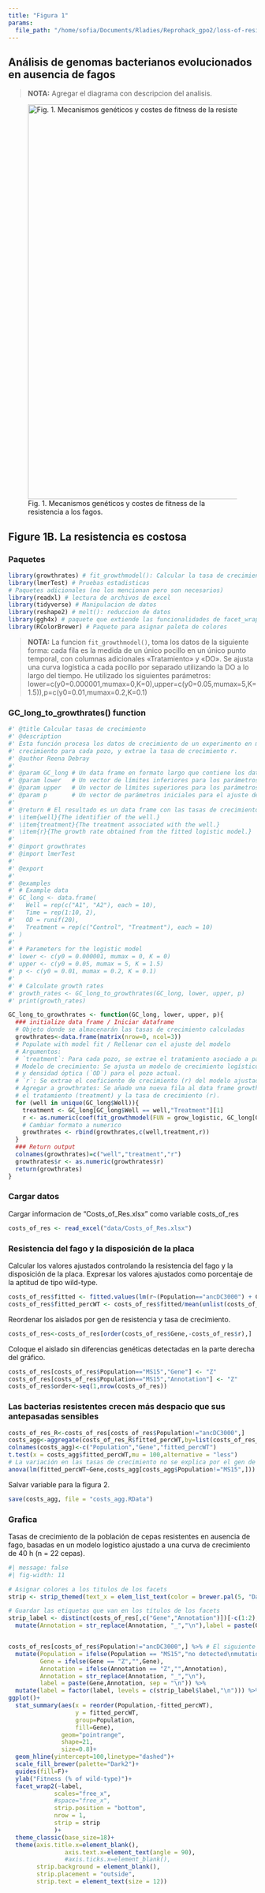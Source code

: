 ```yaml
---
title: "Figura 1"
params:
  file_path: "/home/sofia/Documents/Rladies/Reprohack_gpo2/loss-of-resistance/"
---
```


## Análisis de genomas bacterianos evolucionados en ausencia de fagos

> **NOTA:** Agregar el diagrama con descripcion del analisis.


![Fig. 1. Mecanismos genéticos y costes de fitness de la resistencia a los fagos.](img/figure1.jpeg){width="800"}

## Figure 1B. La resistencia es costosa

### Paquetes

```r
library(growthrates) # fit_growthmodel(): Calcular la tasa de crecimiento a partir de datos de microplacas.
library(lmerTest) # Pruebas estadisticas
# Paquetes adicionales (no los mencionan pero son necesarios)
library(readxl) # lectura de archivos de excel
library(tidyverse) # Manipulacion de datos
library(reshape2) # melt(): reduccion de datos
library(ggh4x) # paquete que extiende las funcionalidades de facet_wrap y facet_grid
library(RColorBrewer) # Paquete para asignar paleta de colores

```

> **NOTA:** La funcion `fit_growthmodel()`, toma los datos de la siguiente forma: cada fila es la medida de un único pocillo en un único punto temporal, con columnas adicionales «Tratamiento» y «DO». Se ajusta una curva logística a cada pocillo por separado utilizando la DO a lo largo del tiempo.  He utilizado los siguientes parámetros: lower=c(y0=0.000001,mumax=0,K=0),upper=c(y0=0.05,mumax=5,K=1.5)),p=c(y0=0.01,mumax=0.2,K=0.1)

### GC_long_to_growthrates() function

```r
#' @title Calcular tasas de crecimiento
#' @description
#' Esta función procesa los datos de crecimiento de un experimento en múltiples pozos, ajusta un modelo logístico de 
#' crecimiento para cada pozo, y extrae la tasa de crecimiento r. 
#' @author Reena Debray
#' 
#' @param GC_long # Un data frame en formato largo que contiene los datos de crecimiento.
#' @param lower   # Un vector de límites inferiores para los parámetros del modelo de crecimiento.
#' @param upper   # Un vector de límites superiores para los parámetros del modelo de crecimiento.
#' @param p       # Un vector de parámetros iniciales para el ajuste del modelo.
#'
#' @return # El resultado es un data frame con las tasas de crecimiento para cada combinación de pozo y tratamiento.
#' \item{well}{The identifier of the well.}
#' \item{treatment}{The treatment associated with the well.}
#' \item{r}{The growth rate obtained from the fitted logistic model.}
#' 
#' @import growthrates 
#' @import lmerTest
#'
#' @export
#' 
#' @examples
#' # Example data
#' GC_long <- data.frame(
#'   Well = rep(c("A1", "A2"), each = 10),
#'   Time = rep(1:10, 2),
#'   OD = runif(20),
#'   Treatment = rep(c("Control", "Treatment"), each = 10)
#' )
#'
#' # Parameters for the logistic model
#' lower <- c(y0 = 0.000001, mumax = 0, K = 0)
#' upper <- c(y0 = 0.05, mumax = 5, K = 1.5)
#' p <- c(y0 = 0.01, mumax = 0.2, K = 0.1)
#'
#' # Calculate growth rates
#' growth_rates <- GC_long_to_growthrates(GC_long, lower, upper, p)
#' print(growth_rates)

GC_long_to_growthrates <- function(GC_long, lower, upper, p){
  ### initialize data frame / Iniciar dataframe
  # Objeto donde se almacenarán las tasas de crecimiento calculadas
  growthrates<-data.frame(matrix(nrow=0, ncol=3)) 
  # Populate with model fit / Rellenar con el ajuste del modelo
  # Argumentos:
  # `treatment`: Para cada pozo, se extrae el tratamiento asociado a partir de la columna Treatment.
  # Modelo de crecimiento: Se ajusta un modelo de crecimiento logístico (especificado por `grow_logistic`) a los datos de tiempo (`Time`) 
  # y densidad óptica (`OD`) para el pozo actual.
  # `r`: Se extrae el coeficiente de crecimiento (r) del modelo ajustado usando coef, y se convierte a un número con as.numeric.
  # Agregar a growthrates: Se añade una nueva fila al data frame growthrates que contiene el pozo (well), 
  # el tratamiento (treatment) y la tasa de crecimiento (r).
  for (well in unique(GC_long$Well)){
    treatment <- GC_long[GC_long$Well == well,"Treatment"][1]
    r <- as.numeric(coef(fit_growthmodel(FUN = grow_logistic, GC_long[GC_long$Well==well,"Time"], GC_long[GC_long$Well==well,"OD"],p=p,lower=lower,upper=upper))[2])
    # Cambiar formato a numerico
    growthrates <- rbind(growthrates,c(well,treatment,r))
  }
  ### Return output
  colnames(growthrates)=c("well","treatment","r")
  growthrates$r <- as.numeric(growthrates$r)
  return(growthrates)
}
```

### Cargar datos

Cargar informacion de "Costs_of_Res.xlsx" como variable costs_of_res

```r
costs_of_res <- read_excel("data/Costs_of_Res.xlsx")
```

### Resistencia del fago y la disposición de la placa

Calcular los valores ajustados controlando la resistencia del fago y la disposición de la placa. Expresar los valores ajustados como porcentaje de la aptitud de tipo wild-type.

```r
costs_of_res$fitted <- fitted.values(lm(r~(Population=="ancDC3000") + Column + Plate,costs_of_res))
costs_of_res$fitted_percWT <- costs_of_res$fitted/mean(unlist(costs_of_res[costs_of_res$Population=="ancDC3000","fitted"]))*100
```

Reordenar los aislados por gen de resistencia y tasa de crecimiento.

```r
costs_of_res<-costs_of_res[order(costs_of_res$Gene,-costs_of_res$r),]
```

Coloque el aislado sin diferencias genéticas detectadas en la parte derecha del gráfico.

```r
costs_of_res[costs_of_res$Population=="MS15","Gene"] <- "Z" 
costs_of_res[costs_of_res$Population=="MS15","Annotation"] <- "Z" 
costs_of_res$order<-seq(1,nrow(costs_of_res))
```

### Las bacterias resistentes crecen más despacio que sus antepasadas sensibles

```r
costs_of_res_R<-costs_of_res[costs_of_res$Population!="ancDC3000",]
costs_agg<-aggregate(costs_of_res_R$fitted_percWT,by=list(costs_of_res_R$Population,costs_of_res_R$Gene),FUN=mean)
colnames(costs_agg)<-c("Population","Gene","fitted_percWT")
t.test(x = costs_agg$fitted_percWT,mu = 100,alternative = "less")
# La variación en las tasas de crecimiento no se explica por el gen de resistencia (excluir la población sin mutaciones detectadas)
anova(lm(fitted_percWT~Gene,costs_agg[costs_agg$Population!="MS15",]))
```

Salvar variable para la figura 2.

```r
save(costs_agg, file = "costs_agg.RData")
```


### Grafica

Tasas de crecimiento de la población de cepas resistentes en ausencia de fago, basadas en un modelo logístico ajustado a una curva de crecimiento de 40 h (n = 22 cepas).

```r
#| message: false
#| fig-width: 11

# Asignar colores a los titulos de los facets
strip <- strip_themed(text_x = elem_list_text(color = brewer.pal(5, "Dark2")))

# Guardar las etiquetas que van en los títulos de los facets
strip_label <- distinct(costs_of_res[,c("Gene","Annotation")])[-c(1:2),] %>% 
  mutate(Annotation = str_replace(Annotation, "_","\n"),label = paste(Gene,Annotation, sep = "\n"))


costs_of_res[costs_of_res$Population!="ancDC3000",] %>% # El siguiente paso quita las Z que asignamos antes y más bien asigna el orden utilizando niveles en el factor de label
  mutate(Population = ifelse(Population == "MS15","no detected\nmutation",Population),
         Gene = ifelse(Gene == "Z","",Gene),
         Annotation = ifelse(Annotation == "Z","",Annotation),
         Annotation = str_replace(Annotation, "_","\n"),
         label = paste(Gene,Annotation, sep = "\n")) %>% 
  mutate(label = factor(label, levels = c(strip_label$label,"\n"))) %>% 
ggplot()+
  stat_summary(aes(x = reorder(Population,-fitted_percWT),
                   y = fitted_percWT,
                   group=Population,
                   fill=Gene),
               geom="pointrange",
               shape=21,
               size=0.8)+
  geom_hline(yintercept=100,linetype="dashed")+
  scale_fill_brewer(palette="Dark2")+
  guides(fill=F)+
  ylab("Fitness (% of wild-type)")+
  facet_wrap2(~label,
             scales="free_x",
             #space="free_x", 
             strip.position = "bottom",
             nrow = 1,
             strip = strip
             )+
  theme_classic(base_size=18)+
  theme(axis.title.x=element_blank(),
                axis.text.x=element_text(angle = 90),
                #axis.ticks.x=element_blank(),
        strip.background = element_blank(),
        strip.placement = "outside",
        strip.text = element_text(size = 12))
```








